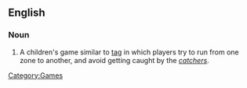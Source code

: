==English==

===Noun===
{{en-noun|sg=[[British]] [[bulldog]]|-}}

# A children's game similar to [[tag]] in which players try to run from one zone to another, and avoid getting caught by the ''[[catchers]]''.

[[Category:Games]]